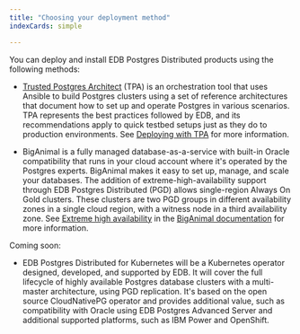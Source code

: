 ```yaml
---
title: "Choosing your deployment method"
indexCards: simple

---
```


You can deploy and install EDB Postgres Distributed products using the following methods:

- [Trusted Postgres Architect](/tpa/latest) (TPA) is an orchestration tool that uses Ansible to build Postgres clusters using a set of reference architectures that document how to set up and operate Postgres in various scenarios. TPA represents the best practices followed by EDB, and its recommendations apply to quick testbed setups just as they do to production environments. See [Deploying with TPA](tpa) for more information.

- BigAnimal is a fully managed database-as-a-service with built-in Oracle compatibility that runs in your cloud account where it's operated by the Postgres experts. BigAnimal makes it easy to set up, manage, and scale your databases. The addition of extreme-high-availability support through EDB Postgres Distributed (PGD) allows single-region Always On Gold clusters. These clusters are two PGD groups in different availability zones in a single cloud region, with a witness node in a third availability zone. See [Extreme high availability](/biganimal/latest/overview/02_high_availability/#extreme-high-availability-beta) in the [BigAnimal documentation](/biganimal/latest) for more information.

Coming soon:

- EDB Postgres Distributed for Kubernetes will be a Kubernetes operator designed, developed, and supported by EDB. It will cover the full lifecycle of highly available Postgres database clusters with a multi-master architecture, using PGD replication. It's based on the open source CloudNativePG operator and provides additional value, such as compatibility with Oracle using EDB Postgres Advanced Server and additional supported platforms, such as IBM Power and OpenShift.


